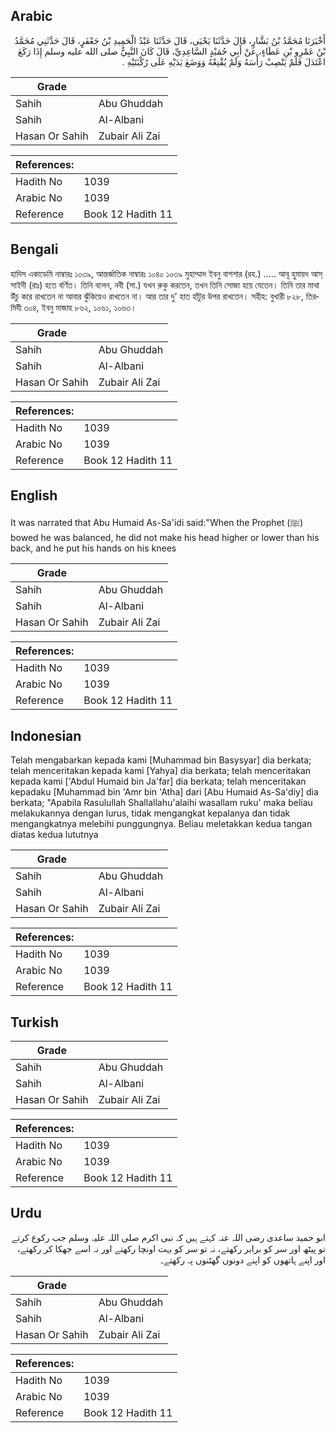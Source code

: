 ## Arabic


<div dir="rtl" lang="ar" style={{fontSize:'larger',backgroundColor:'#f8f9fa',padding:20}}>
أَخْبَرَنَا مُحَمَّدُ بْنُ بَشَّارٍ، قَالَ حَدَّثَنَا يَحْيَى، قَالَ حَدَّثَنَا عَبْدُ الْحَمِيدِ بْنُ جَعْفَرٍ، قَالَ حَدَّثَنِي مُحَمَّدُ بْنُ عَمْرِو بْنِ عَطَاءٍ، عَنْ أَبِي حُمَيْدٍ السَّاعِدِيِّ، قَالَ كَانَ النَّبِيُّ صلى الله عليه وسلم إِذَا رَكَعَ اعْتَدَلَ فَلَمْ يَنْصِبْ رَأْسَهُ وَلَمْ يُقْنِعْهُ وَوَضَعَ يَدَيْهِ عَلَى رُكْبَتَيْهِ ‏.‏
</div>
<div style={{backgroundColor:'#f8f9fa',padding:20, marginBottom: 10}}><table> <thead> <tr> <th>Grade</th> <th></th> </tr> </thead> <tbody> <tr><td>Sahih</td><td>Abu Ghuddah</td></tr><tr><td>Sahih</td><td>Al-Albani</td></tr><tr><td>Hasan Or Sahih</td><td>Zubair Ali Zai</td></tr></tbody></table><table> <thead> <tr> <th>References:</th> <th></th> </tr> </thead> <tbody><tr><td>Hadith No</td><td>1039</td></tr><tr><td>Arabic No</td><td>1039</td></tr><tr><td>Reference</td><td>Book 12 Hadith 11</td></tr></tbody></table></div>

## Bengali


<div dir="ltr" lang="bn" style={{fontSize:'larger',backgroundColor:'#f8f9fa',padding:20}}>
হাদিস একাডেমি নাম্বারঃ ১০৩৯, আন্তর্জাতিক নাম্বারঃ ১০৪০ ১০৩৯ মুহাম্মাদ ইবনু বাশশার (রহ.) ..... আবূ হুমায়দ আস্ সাইদী (রাঃ) হতে বর্ণিত। তিনি বলেন, নবী (সা.) যখন রুকু করতেন, তখন তিনি সোজা হয়ে যেতেন। তিনি তার মাথা উঁচু করে রাখতেন না আবার ঝুঁকিয়েও রাখতেন না। আর তার দু' হাত হাঁটুর উপর রাখতেন। সহীহ: বুখারী ৮২৮, তিরমিযী ৩০৪, ইবনু মাজাহ ৮৬২, ১০৬১, ১০৬৩।
</div>
<div style={{backgroundColor:'#f8f9fa',padding:20, marginBottom: 10}}><table> <thead> <tr> <th>Grade</th> <th></th> </tr> </thead> <tbody> <tr><td>Sahih</td><td>Abu Ghuddah</td></tr><tr><td>Sahih</td><td>Al-Albani</td></tr><tr><td>Hasan Or Sahih</td><td>Zubair Ali Zai</td></tr></tbody></table><table> <thead> <tr> <th>References:</th> <th></th> </tr> </thead> <tbody><tr><td>Hadith No</td><td>1039</td></tr><tr><td>Arabic No</td><td>1039</td></tr><tr><td>Reference</td><td>Book 12 Hadith 11</td></tr></tbody></table></div>

## English


<div dir="ltr" lang="en" style={{fontSize:'larger',backgroundColor:'#f8f9fa',padding:20}}>
It was narrated that Abu Humaid As-Sa'idi said:"When the Prophet (ﷺ) bowed he was balanced, he did not make his head higher or lower than his back, and he put his hands on his knees
</div>
<div style={{backgroundColor:'#f8f9fa',padding:20, marginBottom: 10}}><table> <thead> <tr> <th>Grade</th> <th></th> </tr> </thead> <tbody> <tr><td>Sahih</td><td>Abu Ghuddah</td></tr><tr><td>Sahih</td><td>Al-Albani</td></tr><tr><td>Hasan Or Sahih</td><td>Zubair Ali Zai</td></tr></tbody></table><table> <thead> <tr> <th>References:</th> <th></th> </tr> </thead> <tbody><tr><td>Hadith No</td><td>1039</td></tr><tr><td>Arabic No</td><td>1039</td></tr><tr><td>Reference</td><td>Book 12 Hadith 11</td></tr></tbody></table></div>

## Indonesian


<div dir="ltr" lang="id" style={{fontSize:'larger',backgroundColor:'#f8f9fa',padding:20}}>
Telah mengabarkan kepada kami [Muhammad bin Basysyar] dia berkata; telah menceritakan kepada kami [Yahya] dia berkata; telah menceritakan kepada kami ['Abdul Humaid bin Ja'far] dia berkata; telah menceritakan kepadaku [Muhammad bin 'Amr bin 'Atha] dari [Abu Humaid As-Sa'diy] dia berkata; "Apabila Rasulullah Shallallahu'alaihi wasallam ruku' maka beliau melakukannya dengan lurus, tidak mengangkat kepalanya dan tidak mengangkatnya melebihi punggungnya. Beliau meletakkan kedua tangan diatas kedua lututnya
</div>
<div style={{backgroundColor:'#f8f9fa',padding:20, marginBottom: 10}}><table> <thead> <tr> <th>Grade</th> <th></th> </tr> </thead> <tbody> <tr><td>Sahih</td><td>Abu Ghuddah</td></tr><tr><td>Sahih</td><td>Al-Albani</td></tr><tr><td>Hasan Or Sahih</td><td>Zubair Ali Zai</td></tr></tbody></table><table> <thead> <tr> <th>References:</th> <th></th> </tr> </thead> <tbody><tr><td>Hadith No</td><td>1039</td></tr><tr><td>Arabic No</td><td>1039</td></tr><tr><td>Reference</td><td>Book 12 Hadith 11</td></tr></tbody></table></div>

## Turkish


<div dir="ltr" lang="tr" style={{fontSize:'larger',backgroundColor:'#f8f9fa',padding:20}}>

</div>
<div style={{backgroundColor:'#f8f9fa',padding:20, marginBottom: 10}}><table> <thead> <tr> <th>Grade</th> <th></th> </tr> </thead> <tbody> <tr><td>Sahih</td><td>Abu Ghuddah</td></tr><tr><td>Sahih</td><td>Al-Albani</td></tr><tr><td>Hasan Or Sahih</td><td>Zubair Ali Zai</td></tr></tbody></table><table> <thead> <tr> <th>References:</th> <th></th> </tr> </thead> <tbody><tr><td>Hadith No</td><td>1039</td></tr><tr><td>Arabic No</td><td>1039</td></tr><tr><td>Reference</td><td>Book 12 Hadith 11</td></tr></tbody></table></div>

## Urdu


<div dir="rtl" lang="ur" style={{fontSize:'larger',backgroundColor:'#f8f9fa',padding:20}}>
ابو حمید ساعدی رضی اللہ عنہ کہتے ہیں کہ نبی اکرم صلی اللہ علیہ وسلم جب رکوع کرتے تو پیٹھ اور سر کو برابر رکھتے، نہ تو سر کو بہت اونچا رکھتے اور نہ اسے جھکا کر رکھتے، اور اپنے ہاتھوں کو اپنے دونوں گھٹنوں پہ رکھتے۔
</div>
<div style={{backgroundColor:'#f8f9fa',padding:20, marginBottom: 10}}><table> <thead> <tr> <th>Grade</th> <th></th> </tr> </thead> <tbody> <tr><td>Sahih</td><td>Abu Ghuddah</td></tr><tr><td>Sahih</td><td>Al-Albani</td></tr><tr><td>Hasan Or Sahih</td><td>Zubair Ali Zai</td></tr></tbody></table><table> <thead> <tr> <th>References:</th> <th></th> </tr> </thead> <tbody><tr><td>Hadith No</td><td>1039</td></tr><tr><td>Arabic No</td><td>1039</td></tr><tr><td>Reference</td><td>Book 12 Hadith 11</td></tr></tbody></table></div>